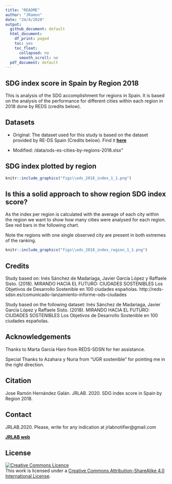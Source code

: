 ```yaml
---
title: "README"
author: "JRamon"
date: "24/4/2020"
output:
  github_document: default
  html_document:
    df_print: paged
    toc: yes
    toc_float:
      collapsed: no
      smooth_scroll: no
  pdf_document: default
---
```


## SDG index score in Spain by Region 2018

This is analysis of the SDG accomplishment for regions in Spain. It is based on the analysis of the performance for different cities within each region in 2018 done by REDS (credits below).

## Datasets

- Original: The dataset used for this study is based on the dataset provided by RE-DS Spain (Credits below). Find it [**here**](http://reds-sdsn.es/wp-content/uploads/2018/10/Spanish-Cities-Index_para-publicacio%CC%81n-web.xlsx)

- Modified: /data/ods-es-cities-by-regions-2018.xlsx"


## SDG index plotted by region


```r
knitr::include_graphics("figs\\ods_2018_index_1_1.png")
```


## Is this a solid approach to show region SDG index score?

As the index per region is calculated with the average of each city within the region we want to show how many cities were analysed for each region. See red bars in the following chart.

Note the regions with one single observed city are present in both extremes of the ranking.

```r
knitr::include_graphics("figs\\ods_2018_index_region_1_1.png")
```

## Credits

Study based on:
Inés Sánchez de Madariaga, Javier García López y Raffaele Sisto. (2018). MIRANDO HACIA EL FUTURO: CIUDADES SOSTENIBLES Los Objetivos de Desarrollo Sostenible en 100 ciudades españolas. 
http://reds-sdsn.es/comunicado-lanzamiento-informe-ods-ciudades

Study based on the following dataset:
Inés Sánchez de Madariaga, Javier García López y Raffaele Sisto. (2018). MIRANDO HACIA EL FUTURO: CIUDADES SOSTENIBLES Los Objetivos de Desarrollo Sostenible en 100 ciudades españolas.

## Acknowledgements

Thanks to Marta García Haro from REDS-SDSN for her assistance.

Special Thanks to Azahara y Nuria from "UGR sostenible" for pointing me in the right direction.

## Citation
Jose Ramón Hernández Galán. JRLAB. 2020. SDG index score in Spain by Region 2018.

## Contact
JRLAB.2020. Please, write for any indication at jrlabnotifier@gmail.com

[**JRLAB web**](https://sites.google.com/view/jrlabportfolio)

## License

<a rel="license" href="http://creativecommons.org/licenses/by-sa/4.0/"><img alt="Creative Commons Licence" style="border-width:0" src="https://i.creativecommons.org/l/by-sa/4.0/88x31.png" /></a><br />This work is licensed under a <a rel="license" href="http://creativecommons.org/licenses/by-sa/4.0/">Creative Commons Attribution-ShareAlike 4.0 International License</a>.

